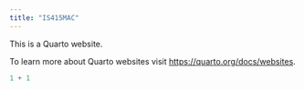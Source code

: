 ```yaml
---
title: "IS415MAC"
---
```


This is a Quarto website.

To learn more about Quarto websites visit <https://quarto.org/docs/websites>.

```r
1 + 1
```

